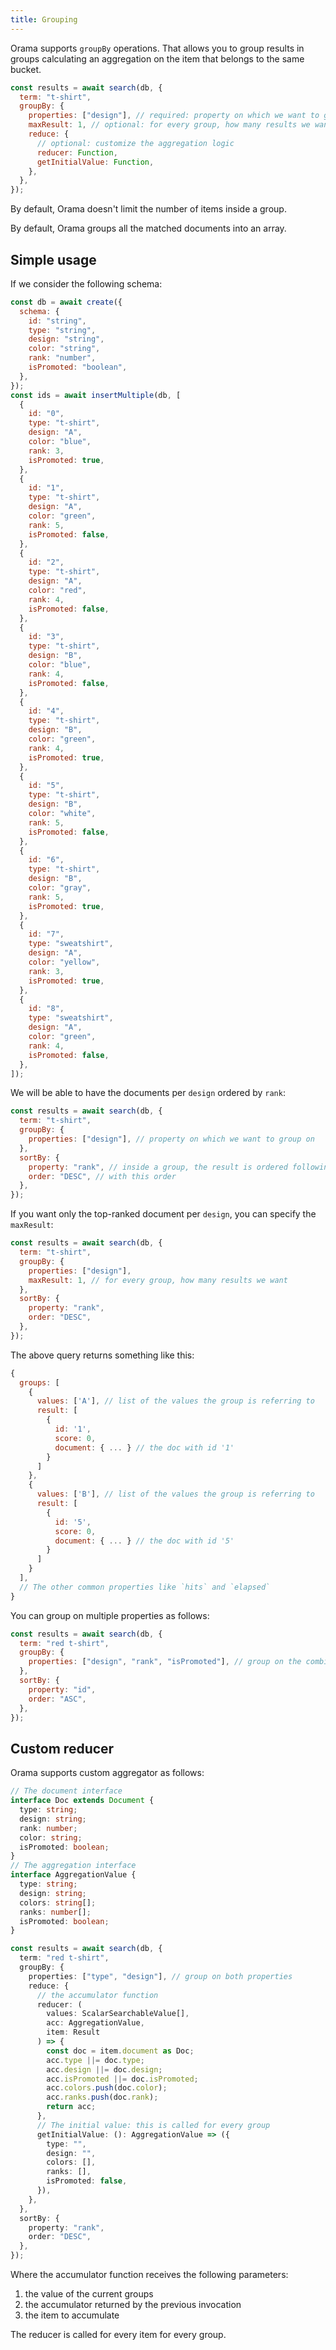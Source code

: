 ```yaml
---
title: Grouping
---
```


Orama supports `groupBy` operations.
That allows you to group results in groups calculating an aggregation on the item that belongs to the same bucket.

```javascript
const results = await search(db, {
  term: "t-shirt",
  groupBy: {
    properties: ["design"], // required: property on which we want to group on
    maxResult: 1, // optional: for every group, how many results we want
    reduce: {
      // optional: customize the aggregation logic
      reducer: Function,
      getInitialValue: Function,
    },
  },
});
```

By default, Orama doesn't limit the number of items inside a group.

By default, Orama groups all the matched documents into an array.

## Simple usage

If we consider the following schema:

```javascript copy+
const db = await create({
  schema: {
    id: "string",
    type: "string",
    design: "string",
    color: "string",
    rank: "number",
    isPromoted: "boolean",
  },
});
const ids = await insertMultiple(db, [
  {
    id: "0",
    type: "t-shirt",
    design: "A",
    color: "blue",
    rank: 3,
    isPromoted: true,
  },
  {
    id: "1",
    type: "t-shirt",
    design: "A",
    color: "green",
    rank: 5,
    isPromoted: false,
  },
  {
    id: "2",
    type: "t-shirt",
    design: "A",
    color: "red",
    rank: 4,
    isPromoted: false,
  },
  {
    id: "3",
    type: "t-shirt",
    design: "B",
    color: "blue",
    rank: 4,
    isPromoted: false,
  },
  {
    id: "4",
    type: "t-shirt",
    design: "B",
    color: "green",
    rank: 4,
    isPromoted: true,
  },
  {
    id: "5",
    type: "t-shirt",
    design: "B",
    color: "white",
    rank: 5,
    isPromoted: false,
  },
  {
    id: "6",
    type: "t-shirt",
    design: "B",
    color: "gray",
    rank: 5,
    isPromoted: true,
  },
  {
    id: "7",
    type: "sweatshirt",
    design: "A",
    color: "yellow",
    rank: 3,
    isPromoted: true,
  },
  {
    id: "8",
    type: "sweatshirt",
    design: "A",
    color: "green",
    rank: 4,
    isPromoted: false,
  },
]);
```

We will be able to have the documents per `design` ordered by `rank`:

```javascript copy
const results = await search(db, {
  term: "t-shirt",
  groupBy: {
    properties: ["design"], // property on which we want to group on
  },
  sortBy: {
    property: "rank", // inside a group, the result is ordered following this property
    order: "DESC", // with this order
  },
});
```

If you want only the top-ranked document per `design`, you can specify the `maxResult`:

```javascript
const results = await search(db, {
  term: "t-shirt",
  groupBy: {
    properties: ["design"],
    maxResult: 1, // for every group, how many results we want
  },
  sortBy: {
    property: "rank",
    order: "DESC",
  },
});
```

The above query returns something like this:

```js
{
  groups: [
    {
      values: ['A'], // list of the values the group is referring to
      result: [
        {
          id: '1',
          score: 0,
          document: { ... } // the doc with id '1'
        }
      ]
    },
    {
      values: ['B'], // list of the values the group is referring to
      result: [
        {
          id: '5',
          score: 0,
          document: { ... } // the doc with id '5'
        }
      ]
    }
  ],
  // The other common properties like `hits` and `elapsed`
}
```

You can group on multiple properties as follows:

```javascript
const results = await search(db, {
  term: "red t-shirt",
  groupBy: {
    properties: ["design", "rank", "isPromoted"], // group on the combination of the values
  },
  sortBy: {
    property: "id",
    order: "ASC",
  },
});
```

## Custom reducer

Orama supports custom aggregator as follows:

```typescript
// The document interface
interface Doc extends Document {
  type: string;
  design: string;
  rank: number;
  color: string;
  isPromoted: boolean;
}
// The aggregation interface
interface AggregationValue {
  type: string;
  design: string;
  colors: string[];
  ranks: number[];
  isPromoted: boolean;
}

const results = await search(db, {
  term: "red t-shirt",
  groupBy: {
    properties: ["type", "design"], // group on both properties
    reduce: {
      // the accumulator function
      reducer: (
        values: ScalarSearchableValue[],
        acc: AggregationValue,
        item: Result
      ) => {
        const doc = item.document as Doc;
        acc.type ||= doc.type;
        acc.design ||= doc.design;
        acc.isPromoted ||= doc.isPromoted;
        acc.colors.push(doc.color);
        acc.ranks.push(doc.rank);
        return acc;
      },
      // The initial value: this is called for every group
      getInitialValue: (): AggregationValue => ({
        type: "",
        design: "",
        colors: [],
        ranks: [],
        isPromoted: false,
      }),
    },
  },
  sortBy: {
    property: "rank",
    order: "DESC",
  },
});
```

Where the accumulator function receives the following parameters:

1. the value of the current groups
2. the accumulator returned by the previous invocation
3. the item to accumulate

The reducer is called for every item for every group.
